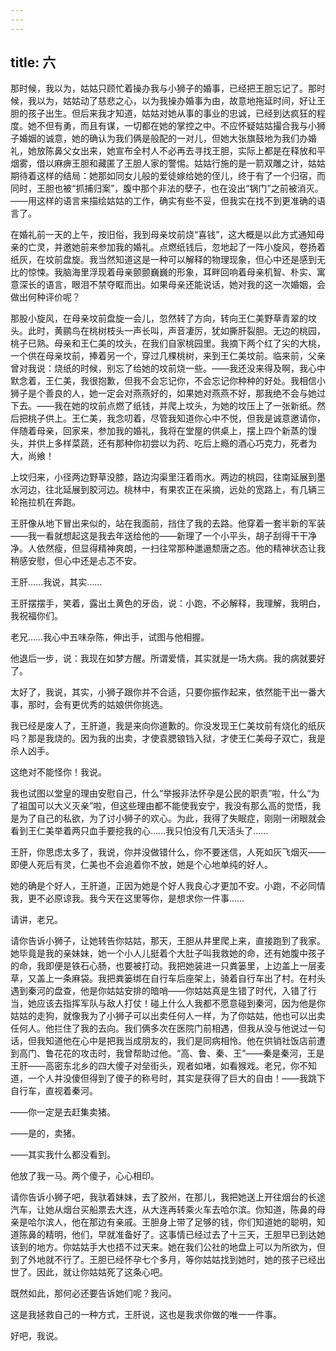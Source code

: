 ```yaml
---
---
---
```

title: 六
---




那时候，我以为，姑姑只顾忙着操办我与小狮子的婚事，已经把王胆忘记了。那时候，我以为，姑姑动了慈悲之心，以为我操办婚事为由，故意地拖延时间，好让王胆的孩子出生。但后来我才知道，姑姑对她从事的事业的忠诚，已经到达疯狂的程度。她不但有勇，而且有谋，一切都在她的掌控之中。不应怀疑姑姑撮合我与小狮子婚姻的诚意，她的确认为我们俩是般配的一对儿，但她大张旗鼓地为我们办婚礼，她放陈鼻父女出来，她宣布全村人不必再去寻找王胆，实际上都是在释放和平烟雾，借以麻痹王胆和藏匿了王胆人家的警惕。姑姑行施的是一箭双雕之计，姑姑期待着这样的结局：她那如同女儿般的爱徒嫁给她的侄儿，终于有了一个归宿，而同时，王胆也被“抓捕归案”，腹中那个非法的孽子，也在没出“锅门”之前被消灭。——用这样的语言来描绘姑姑的工作，确实有些不妥，但我实在找不到更准确的语言了。

在婚礼前一天的上午，按旧俗，我到母亲坟前烧“喜钱”，这大概是以此方式通知母亲的亡灵，并邀她前来参加我的婚礼。点燃纸钱后，忽地起了一阵小旋风，卷扬着纸灰，在坟前盘旋。我当然知道这是一种可以解释的物理现象，但心中还是感到无比的惊悚。我脑海里浮现着母亲颤颤巍巍的形象，耳畔回响着母亲机智、朴实、寓意深长的语言，眼泪不禁夺眶而出。如果母亲还能说话，她对我的这一次婚姻，会做出何种评价呢？

那股小旋风，在母亲坟前盘旋一会儿，忽然转了方向，转向王仁美野草青翠的坟头。此时，黄鹂鸟在桃树枝头一声长叫，声音凄厉，犹如撕肝裂胆。无边的桃园，桃子已熟。母亲和王仁美的坟头，在我们自家桃园里。我摘下两个红了尖的大桃，一个供在母亲坟前，捧着另一个，穿过几棵桃树，来到王仁美坟前。临来前，父亲曾对我说：烧纸的时候，别忘了给她的坟前烧一些。——我还没来得及啊，我心中默念着，王仁美，我很抱歉，但我不会忘记你，不会忘记你种种的好处。我相信小狮子是个善良的人，她一定会对燕燕好的，如果她对燕燕不好，那我绝不会与她过下去。——我在她的坟前点燃了纸钱，并爬上坟头，为她的坟压上了一张新纸。然后把桃子供上。王仁美，我念叨着，尽管我知道你心中不悦，但我是诚意邀请你，伴随着母亲，回家来，参加我的婚礼，我将在堂屋的供桌上，摆上四个新蒸的馒头，并供上多样菜蔬，还有那种你初尝以为药、吃后上瘾的酒心巧克力，死者为大，尚飨！

上坟归来，小径两边野草没膝，路边沟渠里汪着雨水。两边的桃园，往南延展到墨水河边，往北延展到胶河边。桃林中，有果农正在采摘，远处的宽路上，有几辆三轮拖拉机在奔跑。

王肝像从地下冒出来似的，站在我面前，挡住了我的去路。他穿着一套半新的军装——我一看就想起这是我去年送给他的——新理了一个小平头，胡子刮得干干净净。人依然瘦，但显得精神爽朗，一扫往常那种邋遢颓唐之态。他的精神状态让我稍感安慰，但心中还是忐忑不安。

王肝……我说，其实……

王肝摆摆手，笑着，露出土黄色的牙齿，说：小跑，不必解释，我理解，我明白，我祝福你们。

老兄……我心中五味杂陈，伸出手，试图与他相握。

他退后一步，说：我现在如梦方醒。所谓爱情，其实就是一场大病。我的病就要好了。

太好了，我说，其实，小狮子跟你并不合适，只要你振作起来，依然能干出一番大事，那时，会有更优秀的姑娘供你挑选。

我已经是废人了，王肝道，我是来向你道歉的。你没发现王仁美坟前有烧化的纸灰吗？那是我烧的。因为我的出卖，才使袁腮锒铛入狱，才使王仁美母子双亡，我是杀人凶手。

这绝对不能怪你！我说。

我也试图以堂皇的理由安慰自己，什么“举报非法怀孕是公民的职责”啦，什么“为了祖国可以大义灭亲”啦，但这些理由都不能使我安宁，我没有那么高的觉悟，我是为了自己的私欲，为了讨小狮子的欢心。为此，我得了失眠症，刚刚一闭眼就会看到王仁美举着两只血手要挖我的心……我只怕没有几天活头了……

王肝，你思虑太多了，我说，你并没做错什么，你不要迷信，人死如灰飞烟灭——即便人死后有灵，仁美也不会追着你不放，她是个心地单纯的好人。

她的确是个好人，王肝道，正因为她是个好人我良心才更加不安。小跑，不必同情我，更不必原谅我。我今天在这里等你，是想求你一件事……

请讲，老兄。

请你告诉小狮子，让她转告你姑姑，那天，王胆从井里爬上来，直接跑到了我家。她毕竟是我的亲妹妹，她一个小人儿挺着个大肚子叫我救她的命，还有她腹中孩子的命，我即便是铁石心肠，也要被打动。我把她装进一只粪篓里，上边盖上一层麦草，又盖上一条麻袋。我把粪篓绑在自行车后座架上，骑着自行车出了村。在村头遇到秦河的盘查，他是你姑姑安排的暗哨——你姑姑真是生错了时代，入错了行当，她应该去指挥军队与敌人打仗！碰上什么人我都不愿意碰到秦河，因为他是你姑姑的走狗，就像我为了小狮子可以出卖任何人一样，为了你姑姑，他也可以出卖任何人。他拦住了我的去向。我们俩多次在医院门前相遇，但我从没与他说过一句话，但我知道他在心中是把我当成朋友的，我们是同病相怜。他在供销社饭店前遭到高门、鲁花花的攻击时，我曾帮助过他。“高、鲁、秦、王”——秦是秦河，王是王肝——高密东北乡的四大傻子对垒街头，观者如堵，如看猴戏。老兄，你不知道，一个人并没傻但得到了傻子的称号时，其实是获得了巨大的自由！——我跳下自行车，直视着秦河。

——你一定是去赶集卖猪。

——是的，卖猪。

——其实我什么都没看到。

他放了我一马。两个傻子，心心相印。

请你告诉小狮子吧，我驮着妹妹，去了胶州，在那儿，我把她送上开往烟台的长途汽车，让她从烟台买船票去大连，从大连再转乘火车去哈尔滨。你知道，陈鼻的母亲是哈尔滨人，他在那边有亲戚。王胆身上带了足够的钱，你们知道她的聪明，知道陈鼻的精明，他们，早就准备好了。这事情已经过去了十三天，王胆早已到达她该到的地方。你姑姑手大也捂不过天来。她在我们公社的地盘上可以为所欲为，但到了外地就不行了。王胆已经怀孕七个多月，等你姑姑找到她时，她的孩子已经出世了。因此，就让你姑姑死了这条心吧。

既然如此，那何必还要告诉她们呢？我问。

这是我拯救自己的一种方式，王肝说，这也是我求你做的唯一一件事。

好吧，我说。